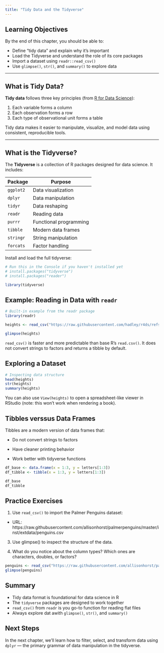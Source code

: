 ```yaml
---
title: "Tidy Data and the Tidyverse"
---
```


## Learning Objectives

By the end of this chapter, you should be able to:

-   Define “tidy data” and explain why it's important\
-   Load the Tidyverse and understand the role of its core packages\
-   Import a dataset using `readr::read_csv()`\
-   Use `glimpse()`, `str()`, and `summary()` to explore data

------------------------------------------------------------------------

## What is Tidy Data?

**Tidy data** follows three key principles (from [R for Data Science](https://r4ds.hadley.nz/data-tidy.html)):

1.  Each variable forms a column\
2.  Each observation forms a row\
3.  Each type of observational unit forms a table

Tidy data makes it easier to manipulate, visualize, and model data using consistent, reproducible tools.

------------------------------------------------------------------------

## What is the Tidyverse?

The **Tidyverse** is a collection of R packages designed for data science. It includes:

| Package   | Purpose                |
|-----------|------------------------|
| `ggplot2` | Data visualization     |
| `dplyr`   | Data manipulation      |
| `tidyr`   | Data reshaping         |
| `readr`   | Reading data           |
| `purrr`   | Functional programming |
| `tibble`  | Modern data frames     |
| `stringr` | String manipulation    |
| `forcats` | Factor handling        |

Install and load the full tidyverse:

```r
# Run this in the Console if you haven't installed yet
# install.packages("tidyverse")
# install.packages("reader")
```

```r
library(tidyverse)
```

## Example: Reading in Data with `readr`

```r
# Built-in example from the readr package
library(readr)

heights <- read_csv("https://raw.githubusercontent.com/hadley/r4ds/refs/heads/main/data/heights.csv")

glimpse(heights)
```

`read_csv()` is faster and more predictable than base R's `read.csv()`. It does not convert strings to factors and returns a tibble by default.

## Exploring a Dataset

```r
# Inspecting data structure
head(heights)
str(heights)
summary(heights)
```

You can also use `View(heights)` to open a spreadsheet-like viewer in RStudio (note: this won't work when rendering a book).

## Tibbles verssus Data Frames

Tibbles are a modern version of data frames that:

-   Do not convert strings to factors

-   Have cleaner printing behavior

-   Work better with tidyverse functions

```r
df_base <- data.frame(x = 1:3, y = letters[1:3])
df_tibble <- tibble(x = 1:3, y = letters[1:3])

df_base
df_tibble
```

## Practice Exercises

1.  Use `read_csv()` to import the Palmer Penguins dataset:

-   URL: https://raw.githubusercontent.com/allisonhorst/palmerpenguins/master/inst/extdata/penguins.csv

3.  Use glimpse() to inspect the structure of the data.

4.  What do you notice about the column types? Which ones are characters, doubles, or factors?

```r
penguins <- read_csv("https://raw.githubusercontent.com/allisonhorst/palmerpenguins/master/inst/extdata/penguins.csv")
glimpse(penguins)
```

## Summary

-   Tidy data format is foundational for data science in R
-   The `tidyverse` packages are designed to work together
-   `read_csv()` from `readr` is you go-to function for reading flat files
-   Always explore dat awith `glimpse()`, `str()`, and `summary()`

## Next Steps

In the next chapter, we’ll learn how to filter, select, and transform data using `dplyr` — the primary grammar of data manipulation in the tidyverse.
